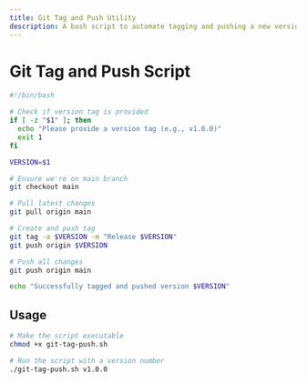 ```yaml
---
title: Git Tag and Push Utility
description: A bash script to automate tagging and pushing a new version to a Git repository.
---
```


# Git Tag and Push Script

```bash
#!/bin/bash

# Check if version tag is provided
if [ -z "$1" ]; then
  echo "Please provide a version tag (e.g., v1.0.0)"
  exit 1
fi

VERSION=$1

# Ensure we're on main branch
git checkout main

# Pull latest changes
git pull origin main

# Create and push tag
git tag -a $VERSION -m "Release $VERSION"
git push origin $VERSION

# Push all changes
git push origin main

echo "Successfully tagged and pushed version $VERSION"
```

## Usage

```bash
# Make the script executable
chmod +x git-tag-push.sh

# Run the script with a version number
./git-tag-push.sh v1.0.0
```
